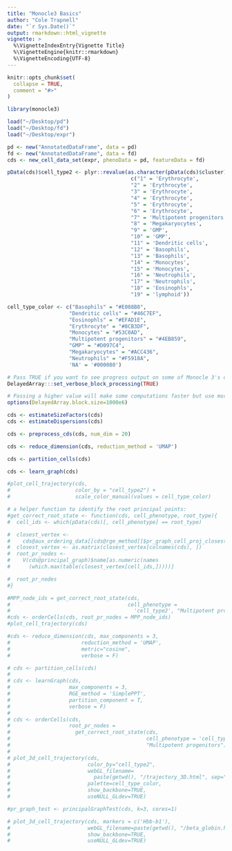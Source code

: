 ```yaml
---
title: "Monocle3 Basics"
author: "Cole Trapnell"
date: "`r Sys.Date()`"
output: rmarkdown::html_vignette
vignette: >
  %\VignetteIndexEntry{Vignette Title}
  %\VignetteEngine{knitr::rmarkdown}
  %\VignetteEncoding{UTF-8}
---
```


```r
knitr::opts_chunk$set(
  collapse = TRUE,
  comment = "#>"
)
```

```r
library(monocle3)
```

```r
load("~/Desktop/pd")
load("~/Desktop/fd")
load("~/Desktop/expr")

pd <- new("AnnotatedDataFrame", data = pd)
fd <- new("AnnotatedDataFrame", data = fd)
cds <- new_cell_data_set(expr, phenoData = pd, featureData = fd)
```


```r
pData(cds)$cell_type2 <- plyr::revalue(as.character(pData(cds)$cluster),
                                        c("1" = 'Erythrocyte',
                                        "2" = 'Erythrocyte',
                                        "3" = 'Erythrocyte',
                                        "4" = 'Erythrocyte',
                                        "5" = 'Erythrocyte',
                                        "6" = 'Erythrocyte',
                                        "7" = 'Multipotent progenitors',
                                        "8" = 'Megakaryocytes',
                                        "9" = 'GMP',
                                        "10" = 'GMP',
                                        "11" = 'Dendritic cells',
                                        "12" = 'Basophils',
                                        "13" = 'Basophils',
                                        "14" = 'Monocytes',
                                        "15" = 'Monocytes',
                                        "16" = 'Neutrophils',
                                        "17" = 'Neutrophils',
                                        "18" = 'Eosinophls',
                                        "19" = 'lymphoid'))

cell_type_color <- c("Basophils" = "#E088B8",
                    "Dendritic cells" = "#46C7EF",
                    "Eosinophls" = "#EFAD1E",
                    "Erythrocyte" = "#8CB3DF",
                    "Monocytes" = "#53C0AD",
                    "Multipotent progenitors" = "#4EB859",
                    "GMP" = "#D097C4",
                    "Megakaryocytes" = "#ACC436",
                    "Neutrophils" = "#F5918A",
                    'NA' = '#000080')
```

```r
# Pass TRUE if you want to see progress output on some of Monocle 3's operations
DelayedArray:::set_verbose_block_processing(TRUE)

# Passing a higher value will make some computations faster but use more memory. Adjust with caution!
options(DelayedArray.block.size=1000e6)

cds <- estimateSizeFactors(cds)
cds <- estimateDispersions(cds)
```

```r
cds <- preprocess_cds(cds, num_dim = 20)
```

```r
cds <- reduce_dimension(cds, reduction_method = 'UMAP')
```


```r
cds <- partition_cells(cds)
```

```r
cds <- learn_graph(cds)
```

```r
#plot_cell_trajectory(cds,
#                     color_by = "cell_type2") +
#                     scale_color_manual(values = cell_type_color)
```


```r
# a helper function to identify the root principal points:
#get_correct_root_state <- function(cds, cell_phenotype, root_type){
#  cell_ids <- which(pData(cds)[, cell_phenotype] == root_type)

#  closest_vertex <-
#    cds@aux_ordering_data[[cds@rge_method]]$pr_graph_cell_proj_closest_vertex
#  closest_vertex <- as.matrix(closest_vertex[colnames(cds), ])
#  root_pr_nodes <-
#    V(cds@principal_graph)$name[as.numeric(names
#      (which.max(table(closest_vertex[cell_ids,]))))]

#  root_pr_nodes
#}
```

```r
#MPP_node_ids = get_correct_root_state(cds,
#                                      cell_phenotype =
#                                        'cell_type2', "Multipotent progenitors")
#cds <- orderCells(cds, root_pr_nodes = MPP_node_ids)
#plot_cell_trajectory(cds)
```


```r
#cds <- reduce_dimension(cds, max_components = 3,
#                       reduction_method = 'UMAP',
#                       metric="cosine",
#                       verbose = F)

# cds <- partition_cells(cds)
# 
# cds <- learnGraph(cds,
#                   max_components = 3,
#                   RGE_method = 'SimplePPT',
#                   partition_component = T,
#                   verbose = F)
# 
# cds <- orderCells(cds,
#                   root_pr_nodes =
#                     get_correct_root_state(cds,
#                                            cell_phenotype = 'cell_type2',
#                                            "Multipotent progenitors"))
# 
# plot_3d_cell_trajectory(cds,
#                         color_by="cell_type2",
#                         webGL_filename=
#                           paste(getwd(), "/trajectory_3D.html", sep=""),
#                         palette=cell_type_color,
#                         show_backbone=TRUE,
#                         useNULL_GLdev=TRUE)
```


```r
#pr_graph_test <- principalGraphTest(cds, k=3, cores=1)
```
```r
# plot_3d_cell_trajectory(cds, markers = c('Hbb-b1'),
#                         webGL_filename=paste(getwd(), "/beta_globin.html", sep=""),
#                         show_backbone=TRUE,
#                         useNULL_GLdev=TRUE)
```




